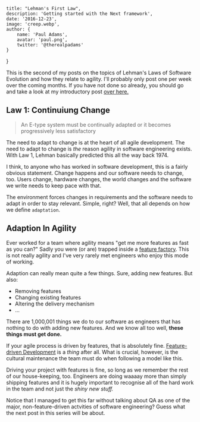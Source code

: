 
    title: "Lehman's First Law",
    description: 'Getting started with the Next framework',
    date: '2016-12-23',
    image: 'creep.webp',
    author: {
        name: 'Paul Adams',
        avatar: 'paul.png',
        twitter: '@therealpadams'
    }
}


This is the second of my posts on the topics of Lehman's Laws of
Software Evolution and how they relate to agility. I'll probably only
post one per week over the coming months. If you have not done so
already, you should go and take a look at my introductory post [over here.](/2016/12/evolution/)

## Law 1: Continuiung Change

> An E-type system must be continually adapted or it becomes
> progressively less satisfactory

The need to adapt to change is at the heart of all agile
development. The need to adapt to change is *the* reason agility in
software engineering exists. With Law 1, Lehman basically predicted
this all the way back 1974.

I think, to anyone who has worked in software development, this is a
fairly obvious statement. Change happens and our software needs to
change, too. Users change, hardware changes, the world changes and the
software we write needs to keep pace with that.

The environment forces changes in requirements and the software needs
to adapt in order to stay relevant. Simple, right? Well, that all
depends on how we define ```adaptation```.

## Adaption In Agility

Ever worked for a team where agility means "get me more features as
fast as you can?" Sadly you were (or are) trapped inside a [feature factory](https://hackernoon.com/12-signs-youre-working-in-a-feature-factory-44a5b938d6a2#.djumkhd6a). This
is not really agility and I've very rarely met engineers who enjoy
this mode of working.

Adaption can really mean quite a few things. Sure, adding new
features. But also:

- Removing features
- Changing existing features
- Altering the delivery mechanism
- ...

There are 1,000,001 things we do to our software as engineers that has
nothing to do with adding new features. And we know all too well,
**these things must get done.**

If your agile process is driven by features, that is absolutely
fine. [Feature-driven Development](https://en.wikipedia.org/wiki/Feature-driven_development)
is a *thing* after all. What is crucial, however, is the cultural
maintenance the team must do when following a model like this.

Driving your project with features is fine, so long as we remember the
rest of our house-keeping, too. Engineers are doing waaaay more than
simply shipping features and it is hugely important to recognise all
of the hard work in the team and not just the *shiny new stuff.*

Notice that I managed to get this far without talking about QA as one
of the major, non-feature-driven actvities of software engineering?
Guess what the next post in this series will be about.